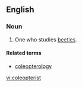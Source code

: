 ==English==

===Noun===
{{en-noun}}

# One who studies [[beetle]]s.

====Related terms====
*[[coleopterology]]

[[vi:coleopterist]]